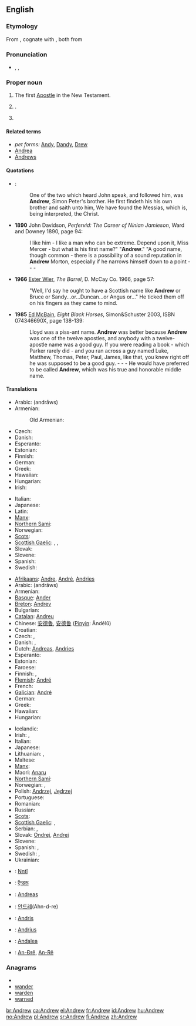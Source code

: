 ==English==

===Etymology===
From {{etyl|grc|en}} {{term|Ἀνδρέας|tr=Andreas|lang=grc|sc=polytonic}}, cognate with {{term|ἀνδρεῖος||manly|tr=andreios|lang=grc|sc=polytonic}}, both from {{term|ἀνήρ||man|tr=anēr|lang=grc|sc=polytonic}}

===Pronunciation===
* {{enPR|ăn'dro͞o}}, {{IPA|/ˈændruː/}}, {{SAMPA|/"{ndru:/}}

===Proper noun===
{{en-proper noun}}

# {{biblical character}} The first [[Apostle]] in the New Testament.
# {{given name|male|from=Ancient Greek}}.
# {{surname|[[patronymic]]|from=given names}}

====Related terms====
* ''pet forms:'' [[Andy]], [[Dandy]], [[Drew]]
* [[Andrea]] {{italbrac|feminine}}
* [[Andrews]] {{italbrac|surname}}

====Quotations====
* {{RQ:Authorized Version|John|1|40-41}}:
*: One of the two which heard John speak, and followed him, was '''Andrew''', Simon Peter's brother. He first findeth his his own brother and saith unto him, We have found the Messias, which is, being interpreted, the Christ.
* '''1890''' John Davidson, ''Perfervid: The Career of Ninian Jamieson'', Ward and Downey 1890, page 94:
*: I like him - I like a man who can be extreme. Depend upon it, Miss Mercer - but what is his first name?" "'''Andrew'''." "A good name, though common - there is a possibility of a sound reputation in '''Andrew''' Morton, especially if he narrows himself down to a point - - -
* '''1966''' [[w:Ester Wier|Ester Wier]], ''The Barrel'', D. McCay Co. 1966, page 57:
*: "Well, I'd say he ought to have a Scottish name like '''Andrew''' or Bruce or Sandy...or...Duncan...or Angus or..." He ticked them off on his fingers as they came to mind.
* '''1985''' [[w:Evan Hunter|Ed McBain]], ''Eight Black Horses'', Simon&Schuster 2003, ISBN 074346690X, page 138-139:
*: Lloyd was a piss-ant name. '''Andrew''' was better because '''Andrew''' was one of the twelve apostles, and anybody with a twelve-apostle name was a good guy. If you were reading a book - which Parker rarely did - and you ran across a guy named Luke, Matthew, Thomas, Peter, Paul, James, like that, you knew right off he was supposed to be a good guy. - - - He would have preferred to be called '''Andrew''', which was his true and honorable middle name.

====Translations====
{{trans-top|the Apostle}}
* Arabic: {{Arab|[[اندراوس]]}} (andrāws)
* Armenian: {{t-|hy|Անդրեաս|tr=Andreas}}
*: Old Armenian: {{tø|xcl|Անդրէաս|tr=Andrēas|sc=Armn|xs=Old Armenian}}
* Czech: {{t-|cs|Ondřej|m}}
* Danish: {{t-|da|Andreas}}
* Esperanto: {{t-|eo|Andreo|xs=Esperanto}}
* Estonian: {{t-|et|Andreas}}
* Finnish: {{t+|fi|Andreas}}
* German: {{t+|de|Andreas}}
* Greek: {{t+|el|Ανδρέας|m|tr=Andréas}}
* Hawaiian: {{tø|haw|ʻAnederea|xs=Hawaiian}}
* Hungarian: {{t+|hu|András}}
* Irish: {{t|ga|Aindrias|m|xs=Irish}}
{{trans-mid}}
* Italian: {{t+|it|Andrea}}
* Japanese: {{t|ja|アンデレ|tr=Andere}}
* Latin: {{t-|la|Andreas}}
* [[Manx]]: {{t-|gv|Andreays|m|xs=Manx}}
* [[Northern Sami]]: {{tø|se|Ándaras}}
* Norwegian: {{t+|no|Andreas}}
* [[Scots]]: {{tø|sco|Andra|xs=Scots}}
* [[Scottish Gaelic]]: {{t-|gd|Anndra|m|xs=Scottish Gaelic}}, {{t-|gd|Aindrea|m|xs=Scottish Gaelic}},  {{t-|gd|Anndrais|m|xs=Scottish Gaelic}}
* Slovak: {{t-|sk|Andrej|m}}
* Slovene: {{t+|sl|Andrej}}
* Spanish: {{t+|es|Andrea|alt=Andreas}}
* Swedish: {{t+|sv|Andreas}}
{{trans-bottom}}

{{trans-top|male given name}}<!--DON'T ADD PET FORMS, NOT EVEN IN BRACKETS!-->
* [[Afrikaans]]: [[Andre]], [[André]], [[Andries]]
* Arabic: {{Arab|[[اندراوس]]}} (andrāws)
* Armenian: {{t-|hy|Անդրեաս|tr=Andreas}}
* [[Basque]]: [[Ander]]
* [[Breton]]: [[Andrev]]
* Bulgarian: {{t-|bg|Андрей|tr=Andrei}}
* [[Catalan]]: [[Andreu]]
* Chinese: [[安德魯]], [[安德鲁]] ([[Pinyin]]: Āndélǔ)
* Croatian: {{t-|hr|Andrija}}
* Czech: {{t-|cs|Ondřej|m}}, {{t-|cs|Andrej|m}}
* Danish: {{t-|da|Andreas}}, {{t-|da|Anders}}
* Dutch: [[Andreas]], [[Andries]]
* Esperanto: {{t-|eo|Andreo|xs=Esperanto}}
* Estonian: {{t-|et|Andres}}
* Faroese: {{t-|fo|Andras|xs=Faroese}}
* Finnish: {{t+|fi|Antero}}, {{t+|fi|Antti}}
* [[Flemish]]: [[André]]
* French: {{t+|fr|André}}
* [[Galician]]: [[André ]]
* German: {{t+|de|Andreas}}
* Greek: {{t+|el|Ανδρέας|m|tr=Andréas}}
* Hawaiian: {{tø|haw|ʻAnalū|xs=Hawaiian}}
* Hungarian: {{t+|hu|András}}
{{trans-mid}}
* Icelandic: {{t+|is|Andrés}}
* Irish: {{t|ga|Aindriú|m|xs=Irish}}, {{t|ga|Aindrias|m}}
* Italian: {{t+|it|Andrea}}
* Japanese: {{t|ja|アンドリュー|tr=Andoryū}}
* Lithuanian: {{t-|lt|Andrus|m|xs=Lithuanian}},  {{t|lt|Andrius|m|xs=Lithuanian}}
* Maltese: {{t-|mt|Indri|xs=Maltese}}
* [[Manx]]: {{t-|gv|Andreas|m|xs=Manx}}
* Maori: [[Anaru]]
* [[Northern Sami]]: {{tø|se|Ándaras}}
* Norwegian: {{t+|no|Andreas}}, {{t+|no|Anders}}
* Polish: [[Andrzej]], [[Jędrzej]] {{italbrac|old Polish}}
* Portuguese: {{t+|pt|André}}
* Romanian: {{t-|ro|Andrei}}
* Russian: {{t+|ru|Андрей|tr=Andrei}}
* [[Scots]]: {{tø|sco|Andra|xs=Scots}}
* [[Scottish Gaelic]]: {{t-|gd|Anndra|m|xs=Scottish Gaelic}}, {{t-|gd|Aindrea|m|xs=Scottish Gaelic}}
* Serbian: {{t-|sr|Andrija}}, {{t-|sr|Andrej}}
* Slovak: [[Ondrej]], [[Andrej#Slovak|Andrej]]
* Slovene: {{t+|sl|Andrej}}
* Spanish: {{t+|es|Andrés}}, {{t-|es|Andreas}}
* Swedish: {{t+|sv|Anders}}, {{t+|sv|Andreas}}
* Ukrainian: {{t-|uk|Андрій|tr=Andrij|xs=Ukrainian}}
{{trans-bottom}}

{{checktrans-top}}
* {{ttbc|Amuzgo}}: [[Nntî]]
* {{ttbc|Hindi}}: [[ऍन्डरू]]
* {{ttbc|Indonesian}}: [[Andreas]]
{{checktrans-mid}}
* {{ttbc|Korean}}: [[안드레]](Ahn-d-re)
* {{ttbc|Latvian}}: [[Andris]]
* {{ttbc|Lithuanian}}: [[Andrius]]
* {{ttbc|Swahili}}: [[Andalea]]
* {{ttbc|Vietnamese}}: [[An-Đrê]], [[An-Rê]]
{{checktrans-bottom}}

===Anagrams===
* {{alphagram|adenrw}}
* [[wander#English|wander]]
* [[warden#English|warden]]
* [[warned#English|warned]]

[[br:Andrew]]
[[ca:Andrew]]
[[el:Andrew]]
[[fr:Andrew]]
[[id:Andrew]]
[[hu:Andrew]]
[[no:Andrew]]
[[pl:Andrew]]
[[sr:Andrew]]
[[fi:Andrew]]
[[zh:Andrew]]